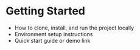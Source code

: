 # Getting Started

- How to clone, install, and run the project locally
- Environment setup instructions
- Quick start guide or demo link
